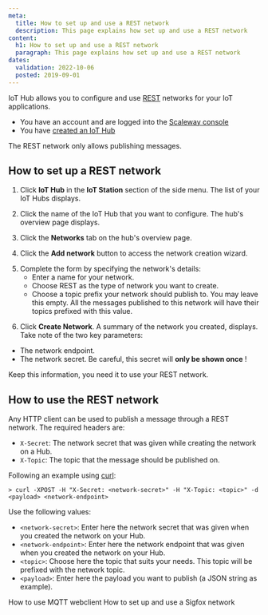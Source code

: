 ```yaml
---
meta:
  title: How to set up and use a REST network
  description: This page explains how set up and use a REST network
content:
  h1: How to set up and use a REST network
  paragraph: This page explains how set up and use a REST network
dates:
  validation: 2022-10-06
  posted: 2019-09-01
---
```


IoT Hub allows you to configure and use [REST](https://en.wikipedia.org/wiki/Representational_state_transfer) networks for your IoT applications. 

<Message type="requirement">

- You have an account and are logged into the [Scaleway console](https://console.scaleway.com)
- You have [created an IoT Hub](/iot/iot-hub/how-to/create-hub)

</Message>

<Message type="note">

The REST network only allows publishing messages.

</Message> 


## How to set up a REST network 

1. Click **IoT Hub** in the **IoT Station** section of the side menu. The list of your IoT Hubs displays.

2. Click the name of the IoT Hub that you want to configure. The hub's overview page displays. 

3. Click the **Networks** tab on the hub's overview page.

4. Click the **Add network** button to access the network creation wizard.
  <Lightbox src="assets/scaleway-iothub_network_add.webp" alt="" />

5. Complete the form by specifying the network's details:
    * Enter a name for your network.
    * Choose REST as the type of network you want to create.
    * Choose a topic prefix your network should publish to. You may leave this empty. All the messages published to this network will have their topics prefixed with this value.
  <Lightbox src="assets/scaleway-iothub_network_modal_rest.webp" alt="" />

6. Click **Create Network**. A summary of the network you created, displays. Take note of the two key parameters:

* The network endpoint.
* The network secret. Be careful, this secret will **only be shown once** !

Keep this information, you need it to use your REST network.


## How to use the REST network

Any HTTP client can be used to publish a message through a REST network.
The required headers are:

 * `X-Secret`: The network secret that was given while creating the network on a Hub.
 * `X-Topic`: The topic that the message should be published on.

Following an example using [curl](https://curl.haxx.se/):
```
> curl -XPOST -H "X-Secret: <network-secret>" -H "X-Topic: <topic>" -d <payload> <network-endpoint>
```

Use the following values:
* `<network-secret>`: Enter here the network secret that was given when you created the network on your Hub.
* `<network-endpoint>`: Enter here the network endpoint that was given when you created the network on your Hub.
* `<topic>`: Choose here the topic that suits your needs. This topic will be prefixed with the network topic.
* `<payload>`: Enter here the payload you want to publish (a JSON string as example).

<Navigation title="See Also">
  <PreviousButton to="/iot/iot-hub/how-to/use-mqtt-webclient/">How to use MQTT webclient</PreviousButton>
  <NextButton to="/iot/iot-hub/how-to/setup-use-sigfox-network/">How to set up and use a Sigfox network</NextButton>
</Navigation>
